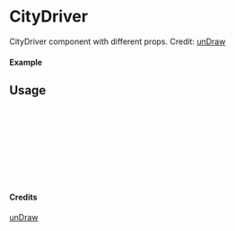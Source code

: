 
<Meta of={CityDriver} title="unDraw/CityDriver" />

# CityDriver

CityDriver component with different props.
Credit: [unDraw](https://undraw.co/illustrations)

#### Example

<Canvas of={CityDriver.Primary} />

## Usage

```ts
import { CityDriver } from "yadl-ui";

const Example = () => {
  return (
      <CityDriver />
  );
};

export default Example;
```

#### Credits
[unDraw](https://undraw.co/illustrations)
